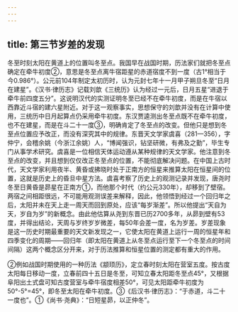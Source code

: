 ```yaml
---
---
---
```

title: 第三节岁差的发现
---



冬至时刻太阳在黄道上的位置叫冬至点。我国早在战国时期，历法家们就把冬至点确定在牵牛初度②，意思是冬至点离牛宿距星的赤道宿度不到一度（古1°相当于今0.986°）。公元前104年制定太初历时，认为元封七年十一月甲子朔旦冬至“日月在建星”。《汉书·律历志》记载刘歆《三统历》认为经过一元后，日月五星“进退于牵牛前四度五分”。这说明汉代的实测证明冬至已经不在牵牛初度，而是在牛宿以西靠近斗宿的建六星附近。对于这一观察事实，思想保守的刘歆并没有在计算中使用，三统历中日月起算点仍采用牵牛初度。东汉贾逵测出冬至点既不在牵牛初度，也不在建星，而是在斗二十一度③，明确肯定了冬至点的改变。但他只是想到冬至点位置应予改正，而没有深究其中的规律。东晋天文学家虞喜（281—356），字仲宁，会稽余姚（今浙江余姚）人，“博闻强识，钻坚研微，有弗及之勤”，毕生专门从事学术研究。虞喜是一位相信天体运动遵从某种规律的天文学家。他注意到冬至点的改变，并且想到仅仅改正冬至点的位置，不能彻底解决问题。在中国上古时代，天文学家利用夜半、黄昏或拂晓时处于正南方的恒星来推算太阳在恒星间的位置，这就是历史上的昏旦中星方法。虞喜考察了历史上的观测记录并发现，唐尧时冬至日黄昏是昴星在正南方①，而他那个时代（约公元330年），却移到了壁宿。两宿之间相距很远，不可能用观测误差来解释，因此，他领悟到经过一个回归年之后，太阳并未在天上走一周天而回到原处，应该“每岁渐差”。所以他提出“天自为天，岁自为岁”的新概念。由此他估算从尧到东晋已历2700多年，从昴到壁有53度，并得出结论，天周与岁终岁岁微差，每50年会差一度，名为岁差。岁差现象是这一历史时期最重要的天文新发现之一，它使太阳在黄道上运行一周的恒星年和四季变化的周期——回归年（即太阳在黄道上从冬至点运行至下一个冬至点的时间间隔）这两个概念区分开来，对于历法推算和恒星位置的测定都有重大的作用。

②例如战国时期使用的一种历法《颛顼历》，定立春时刻太阳在营室五度。按古度太阳每日移动一度，立春前四十五日是冬至，可知立春太阳距冬至点45°，又根据阜阳出土式盘可知古度营室与牵牛宿度相差50°，可见太阳距牵牛初度为50°-5°=45°，即冬至太阳在牵牛初度。③《后汉书·律历志》：“于赤道，斗二十一度也”。①《尚书·尧典》：“日短星昴，以正仲冬”。
